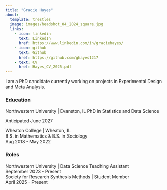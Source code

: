 ```yaml
---
title: "Gracie Hayes"
about:
  template: trestles
  image: images/headshot_04_2024_square.jpg
  links:
    - icon: linkedin
      text: LinkedIn
      href: https://www.linkedin.com/in/graciehayes/
    - icon: github
      text: Github
      href: https://github.com/ghayes1217
    - text: CV
      href: Hayes_CV_2025.pdf
---
```


:::{#hero-heading}

I am a PhD candidate currently working on projects in Experimental Design and Meta Analysis.

### Education

Northwestern University | Evanston, IL
PhD in Statistics and Data Science  

Anticipated June 2027

Wheaton College | Wheaton, IL  
B.S. in Mathematics & B.S. in Sociology  
Aug 2018 - May 2022

### Roles

Northwestern University | Data Science Teaching Assistant  
September 2023 - Present  
Society for Research Synthesis Methods | Student Member  
April 2025 - Present
:::
